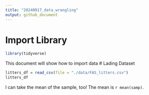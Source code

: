 ```yaml
---
title: "20240917_data_wrangling"
output: github_document
---
```



# Import Library
```r
library(tidyverse)
```

This document will show how to import data
# Lading Dataset
```r
litters_df = read_csv(file = "./data/FAS_litters.csv")
litters_df
```
I can take the mean of the sample, too!
The mean is `r mean(samp)`.
